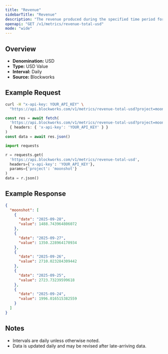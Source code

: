 ```yaml
---
title: "Revenue"
sidebarTitle: "Revenue"
description: "The revenue produced during the specified time period for given project."
openapi: "GET /v1/metrics/revenue-total-usd"
mode: "wide"
---
```


## Overview

- **Denomination:** USD
- **Type:** USD Value
- **Interval:** Daily
- **Source:** Blockworks

## Example Request

<CodeGroup>

```bash cURL
curl -H "x-api-key: YOUR_API_KEY" \
  "https://api.blockworks.com/v1/metrics/revenue-total-usd?project=moonshot"
```

```typescript TypeScript
const res = await fetch(
  'https://api.blockworks.com/v1/metrics/revenue-total-usd?project=moonshot',
  { headers: { 'x-api-key': 'YOUR_API_KEY' } }
)
const data = await res.json()
```

```python Python
import requests

r = requests.get(
  'https://api.blockworks.com/v1/metrics/revenue-total-usd',
  headers={'x-api-key': 'YOUR_API_KEY'},
  params={'project': 'moonshot'}
)
data = r.json()
```

</CodeGroup>

## Example Response

```json
{
  "moonshot": [
    {
      "date": "2025-09-28",
      "value": 1488.743964806072
    },
    {
      "date": "2025-09-27",
      "value": 1350.228964170934
    },
    {
      "date": "2025-09-26",
      "value": 2710.023284309442
    },
    {
      "date": "2025-09-25",
      "value": 2723.73239599618
    },
    {
      "date": "2025-09-24",
      "value": 1996.016515382559
    }
  ]
}
```

## Notes
- Intervals are daily unless otherwise noted.
- Data is updated daily and may be revised after late-arriving data.